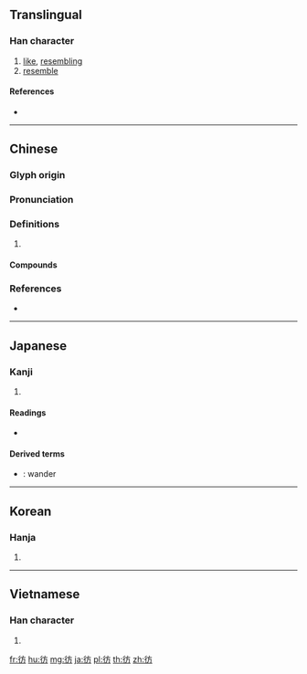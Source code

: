 {{also|仿|徬}}
{{character info/new}}
==Translingual==

===Han character===
{{Han char|rn=60|rad=彳|as=04|sn=7|four=20227|canj=HOYHS|ids=⿰彳方}}

# [[like]], [[resembling]]
# [[resemble]]

====References====
* {{Han ref|kx=0365.130|dkj=10052|dj=0685.070|hdz=20815.010|uh=5F77|ud=24439|bh=A7CF|bd=42959}}

----

==Chinese==
{{zh-forms}}

===Glyph origin===
{{Han etym}}

===Pronunciation===
{{zh-pron
|m=páng
|c=pong4,fong2
|mc=y
|oc=y
|cat=
}}

===Definitions===
{{zh-hanzi}}

# {{rfdef|zh}}

====Compounds====
{{zh-der|彷彿|彷徉|彷徨|彷徨失措}}

===References===
* {{R:yue:Hanzi}}

----

==Japanese==

===Kanji===
{{ja-kanji|grade=|rs=彳04}}

# {{defn|lang=ja|sort=彳04}}

====Readings====
* {{ja-readings|on=[[ほう]] (hō)|kun=[[さまよう]] (samayou)}}

====Derived terms====
* {{ja-r|彷徨う|さまよ.う}}: wander

----

==Korean==

===Hanja===
{{ko-hanja|hangeul=방|eumhun=|rv=bang|mr=pang|y=pang}}

# {{defn|lang=ko|sort=彳04}}

----

==Vietnamese==

===Han character===
{{vi-readings|rs=彳04|hanviet=phảng}}

# {{defn|lang=vi|sort=彳04}}

[[fr:彷]]
[[hu:彷]]
[[mg:彷]]
[[ja:彷]]
[[pl:彷]]
[[th:彷]]
[[zh:彷]]